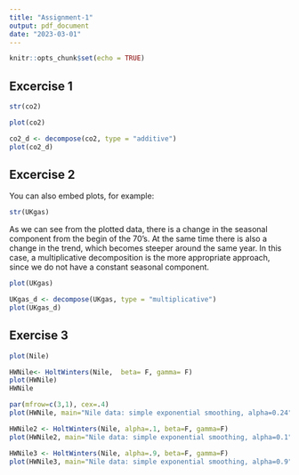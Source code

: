 ```yaml
---
title: "Assignment-1"
output: pdf_document
date: "2023-03-01"
---
```


```r
knitr::opts_chunk$set(echo = TRUE)
```

## Excercise 1


```r
str(co2)
```

```r
plot(co2)
```

```r
co2_d <- decompose(co2, type = "additive")
plot(co2_d)
```


## Excercise 2

You can also embed plots, for example:

```r
str(UKgas)
```

As we can see from the plotted data, there is a change in the seasonal component from the begin of the 70's. At the same time there is also a change in the trend, which becomes steeper around the same year. In this case, a multiplicative decomposition is the more appropriate approach, since we do not have a constant seasonal component. 
```r
plot(UKgas)
```
```r
UKgas_d <- decompose(UKgas, type = "multiplicative")
plot(UKgas_d)
```

## Exercise 3
```r
plot(Nile)
```

```r
HWNile<- HoltWinters(Nile,  beta= F, gamma= F)
plot(HWNile)
HWNile
```

```r
par(mfrow=c(3,1), cex=.4)
plot(HWNile, main="Nile data: simple exponential smoothing, alpha=0.24")

HWNile2 <- HoltWinters(Nile, alpha=.1, beta=F, gamma=F)
plot(HWNile2, main="Nile data: simple exponential smoothing, alpha=0.1")

HWNile3 <- HoltWinters(Nile, alpha=.9, beta=F, gamma=F)
plot(HWNile3, main="Nile data: simple exponential smoothing, alpha=0.9")
```


